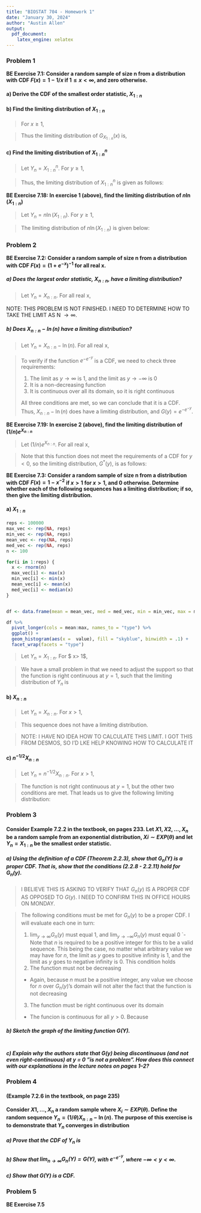 ```yaml
---
title: "BIOSTAT 704 - Homework 1"
date: "January 30, 2024"
author: "Austin Allen"
output:
  pdf_document:
    latex_engine: xelatex
---
```


### Problem 1

**BE Exercise 7.1: Consider a random sample of size n from a distribution with CDF $F(x) = 1 - 1/x$ if $1 \le x < \infty$, and zero otherwise.**

#### a) Derive the CDF of the smallest order statistic, $X_{1:n}$


\begin{align*}
G_n(y) &= P(Y_n \le y)\\
&= 1 - P(Y_n > y)\\
&= 1 - P(X_{1:n} > y)\\
&= 1 - P(X_1 > y, X_2 > y,...,X_n > y)\\
&= 1 - P(X_1 > y)P(X_2 > y)...P(X_n > y)\\
&= 1 - [P(X_i > y)]^n\\
&= 1 - [1 - P(X_i \le y)]^n\\
&= 1 - [1 - F_{X}(x)]^n\\
&= 1 - [1 - (1 - 1/x)]^n\\
&= 1 - (1/x)^n\\
G_{X_{1:n}}(x) &= 
\begin{cases}
  1 - \frac{1}{x^n}, &\text{ for } x \ge 1\\
  0, &\text{ otherwise}
\end{cases}
\end{align*}

#### b) Find the limiting distribution of $X_{1:n}$


> For $x \ge 1$,

\begin{align*}
\lim_{n \to \infty} 1 - 1/x^n &= 1
\end{align*}

> Thus the limiting distribution of $G_{X_{1:n}}(x)$ is, 

\begin{align*}
G(y) &= 
\begin{cases}
  1, &\text{ for } x \ge 1\\
  0, &\text{ otherwise}
\end{cases}
\end{align*}

\newpage

#### c) Find the limiting distribution of $X_{1:n}^n$


> Let $Y_n = X_{1:n}^n$. For $y \ge 1$,

\begin{align*}
G_n(y) &= P(Y_n \le y)\\
&= P(X_{1:n}^n \le y)\\
&= P(X_{1:n} \le y^{1/n})\\
&= 1 - (\frac{1}{y^{1/n}})^n\\
&= 1 - \frac{1}{y}\\
\lim_{n \to \infty} 1 - \frac{1}{y} &= 1 - \frac{1}{y}
\end{align*}

> Thus, the limiting distribution of $X_{1:n}^n$ is given as follows:

\begin{align*}
G(y) &= 
\begin{cases}
1 - \frac{1}{y}, \quad y \ge 1\\
0, \quad \quad \quad \text{otherwise}
\end{cases}
\end{align*}


**BE Exercise 7.18: In exercise 1 (above), find the limiting distribution of $n \ln(X_{1:n})$**

> Let $Y_n = n \ln(X_{1:n})$. For $y \ge 1$, 

\begin{align*}
G_n(y) &= P(Y_n \le y)\\
&= P(n \ln (X_{1:n}) \le y)\\
&= P(\ln(X_{1:n}) \le \frac{y}{n})\\
&= P(X_{1:n} \le e^{y/n})\\
&= 1 - (\frac{1}{e^{\frac{y}{n}}})^n\\
&= 1 - e^{-y}
\end{align*}


> The limiting distribution of $n \ln (X_{1:n})$ is given below: 

\begin{align*}
G(y) &= 
\begin{cases}
1 - e^{-y}, \quad y \ge 1\\
0, \quad \quad \quad  \text{  otherwise}
\end{cases}
\end{align*}


### Problem 2

**BE Exercise 7.2: Consider a random sample of size n from a distribution with CDF $F(x) = (1 + e^{-x})^{-1}$ for all real x.**

##### a) Does the largest order statistic, $X_{n:n}$, have a limiting distribution?

> Let $Y_n = X_{n:n}$. For all real x, 

\begin{align*}
G_n(y) &= P(Y_n \le y)\\
&= P(X_{n:n} \le y)\\
&= P(X_1 \le y, X_2 \le y, ..., X_n \le y)\\
&= P(X_1 \le y)P(X_2 \le y)...P(X_n \le y)\\
&= [P(X_i \le y)]^n\\
&= [(1 - e^{-y})^{-1}]^n\\
&= (1 - e^{-y})^{-n}
\end{align*}

NOTE: THIS PROBLEM IS NOT FINISHED. I NEED TO DETERMINE HOW TO TAKE THE LIMIT AS N $\rightarrow \infty$. 



##### b) Does $X_{n:n} - \ln (n)$ have a limiting distribution? 

> Let $Y_n = X_{n:n} - \ln(n)$. For all real x, 

\begin{align*}
G_n(y) &= P(Y_n \le y)\\
&= P(X_{n:n} - \ln(n) \le y)\\
&= P(X_{n:n} \le y + \ln(n))\\
&= P(X_1 \le y + \ln(n), X_2 \le y + \ln(n), ..., X_n \le y + \ln(n))\\
&= P(X_1 \le y + \ln(n))P(X_2 \le y + \ln(n))...P(X_n \le y + \ln(n))\\
&= [P(X_i \le y + \ln(n))]^n\\
&= [(1 - e^{-y - \ln(n)})^{-1}]^n\\
&= (1 - e^{-y - \ln(n)})^{-n}\\
&= (1 - e^{-y}e^{-\ln(n)})^{-n}\\
&= (1 - \frac{e^{-y}}{n})^{-n}\\
\lim_{n \to \infty} (1 - \frac{e^{-y}}{n})^{-n} &= e^{-e^{-y}}
\end{align*}

> To verify if the function $e^{-e^{-y}}$ is a CDF, we need to check three requirements:
> 
> 1. The limit as $y \rightarrow \infty$ is 1, and the limit as $y \rightarrow - \infty$ is 0
> 2. It is a non-decreasing function
> 3. It is continuous over all its domain, so it is right continuous
> 
> All three conditions are met, so we can conclude that it is a CDF. Thus, $X_{n:n} - \ln (n)$ does have a limiting distribution, and $G(y) = e^{-e^{-y}}$. 

**BE Exercise 7.19: In exercise 2 (above), find the limiting distribution of $(1/n) e^{X_{n:n}}$**

> Let $(1/n) e^{X_{n:n}}$. For all real x, 

\begin{align*}
G_n(y) &= P(Y_n \le y)\\
&= P(1/n e^{X_{n:n}} \le y)\\
&= P(X_{n:n} \le \ln(n y))\\
&= [(1 + e^{- \ln(n y)})^{-1}]^n\\
&= (1 + \frac{1}{n y})^{-n}\\
&= e^{-1/y}
\end{align*}

> Note that this function does not meet the requirements of a CDF for $y < 0$, so the limiting distribution, $G^*(y)$, is as follows:

\begin{align*}
\begin{cases}
  e^{-1/y}, \quad \text{y \ge 0}\\
  0, \quad \quad \quad \text{otherwise}
\end{cases}
\end{align*}

**BE Exercise 7.3: Consider a random sample of size n from a distribution with CDF $F(x) =  1 - x^{-2}$ if $x >1$ for $x>1$, and 0 otherwise. Determine whether each of the following sequences has a limiting distribution; if so, then give the limiting distribution.**

#### a) $X_{1:n}$

```r
reps <- 100000
max_vec <- rep(NA, reps)
min_vec <- rep(NA, reps)
mean_vec <- rep(NA, reps)
med_vec <- rep(NA, reps)
n <- 100

for(i in 1:reps) {
  x <- rnorm(n)
  max_vec[i] <- max(x)
  min_vec[i] <- min(x)
  mean_vec[i] <- mean(x)
  med_vec[i] <- median(x)
}


df <- data.frame(mean = mean_vec, med = med_vec, min = min_vec, max = max_vec) 

df %>% 
  pivot_longer(cols = mean:max, names_to = "type") %>% 
  ggplot() + 
  geom_histogram(aes(x =  value), fill = "skyblue", binwidth = .1) +
  facet_wrap(facets = "type")

```

> Let $Y_n = X_{1:n}$. For $ x> 1$, 

\begin{align*}
G_n(y) &= P(Y_n \le y)\\
&= P(X_{1:n} \le y)\\
&= 1 - P(X_{1:n} > y)\\
&= 1 - P(X_1 > y, X_2 > y, ..., X_n > y)\\
&= 1 - P(X_1 > y)P(X_2>y)...P(X_n>y)\\
&= 1 - [P(X_i > y)]^n\\
&= 1 - [1 - P(X_i \le y)]^n\\
&= 1 - [1 - (1 - x^{-2})]^n\\
&= 1 - [y^{-2}]^n\\
&= 1 - y^{-2n}\\
\lim_{n \to \infty} 1- y^{-2n} &= 1
\end{align*}

> We have a small problem in that we need to adjust the support so that the function is right continuous at $y = 1$, such that the limiting distribution of $Y_n$ is 

\begin{align*}
G^*(y) &= 
\begin{cases}
  1, \quad y \ge 1\\
  0, \quad \text{otherwise}
\end{cases}
\end{align*}

#### b) $X_{n:n}$

> Let $Y_n = X_{n:n}$. For $x> 1$, 

\begin{align*}
G_n(y) &= P(Y_n \le y)\\
&= P(X_{n:n} \le y)\\
&= P(X_1 \le y, X_2 \le y, ..., X_n \le y)\\
&= P(X_1 \le y)P(X_2 \le y)...P(X_n \le y)\\
&= [P(X_i \le y)]^n\\
&= [1 - y^{-2}]^n\\
\lim_{n \to \infty} (1 - x^{-2})^n &= 0
\end{align*}

> This sequence does not have a limiting distribution. 

> NOTE: I HAVE NO IDEA HOW TO CALCULATE THIS LIMIT. I GOT THIS FROM DESMOS, SO I'D LKE HELP KNOWING HOW TO CALCULATE IT



#### c) $n^{-1/2}X_{n:n}$

> Let $Y_n = n^{-1/2}X_{n:n}$. For $x> 1$, 

\begin{align*}
G_n(y) &= P(Y_n \le y)\\
&= P(n^{-1/2}X_{n:n} \le y)\\
&= P(X_{n:n} \le n^{1/2}y)\\
&= P(X_1 \le n^{1/2}y, X_2 \le n^{1/2}y, ..., X_n \le n^{1/2}y)\\
&= P(X_1 \le n^{1/2}y)P(X_2 \le n^{1/2}y)...P(X_n \le n^{1/2}y)\\
&= [P(X_i \le n^{1/2}y)]^n\\
&= [1 - (n^{1/2}y)^{-2}]^n\\
&= [1 - \frac{1}{n y^2}]^n\\
\lim_{n \to \infty} [1 - \frac{1}{n y^2}]^n &= e^{-1/y^2}
\end{align*}

> The function is not right continuous at $y = 1$, but the other two conditions are met. That leads us to give the following limiting distribution:

\begin{align*}
G^*(y) &= 
\begin{cases}
  e^{-1/y^2}, \quad y \ge 1\\
  0, \quad \quad \quad \text{otherwise}
\end{cases}
\end{align*}


### Problem 3

#### Consider Example 7.2.2 in the textbook, on pages 233. Let $X1, X2, . . . , X_n$ be a random sample from an exponential distribution, $Xi \sim EXP(\theta)$ and let $Y_n = X_{1:n}$ be the smallest order statistic.

##### a) Using the definition of a CDF (Theorem 2.2.3), show that $G_n(Y)$ is a proper CDF. That is, show that the conditions (2.2.8 - 2.2.11) hold for $G_n(y)$.

> I BELIEVE THIS IS ASKING TO VERIFY THAT $G_n(y)$ IS A PROPER CDF AS OPPOSED TO $G(y)$. I NEED TO CONFIRM THIS IN OFFICE HOURS ON MONDAY.

\begin{align*}
G_n(y) &= P(Y_n \le y)\\
&= P(X_{1:n}\le y)\\
&= 1 - P(X_{1:n} > y)\\
&= 1 - P(X_1 > y, X_2 > y,...,X_n > y)\\
&= 1 - P(X_1 > y)P(X_2 > y)...P(X_n > y)\\
&= 1 - [P(X_i > y)]^n\\
&= 1 - [1 - P(X_i \le y)]^n\\
&= 1 - [1 - (1 - e^{-y})]^n\\
&= 1 - e^{-ny}
\end{align*}

> The following conditions must be met for $G_n(y)$ to be a proper CDF. I will evaluate each one in turn:
> 
> 1. $\lim_{y \to \infty} G_n(y)$ must equal 1, and $\lim_{y \to - \infty} G_n(y)$ must equal 0
> `- Note that $n$ is required to be a positive integer for this to be a valid sequence. This being the case, no matter what arbitrary value we may have for $n$, the limit as $y$ goes to positive infinity is 1, and the limit as $y$ goes to negative infinity is 0. This condition holds
> 2. The function must not be decreasing
>   - Again, because $n$ must be a positive integer, any value we choose for $n$ over $G_n(y)$'s domain will not alter the fact that the function is not decreasing
> 3. The function must be right continuous over its domain
>   - The funcion is continuous for all $y > 0$. Because 

##### b) Sketch the graph of the limiting function $G(Y)$. 

```r


```


##### c) Explain why the authors state that G(y) being discontinuous (and not even right-continuous) at y = 0 ”is not a problem”. How does this connect with our explanations in the lecture notes on pages 1–2?



### Problem 4


#### (Example 7.2.6 in the textbook, on page 235)


#### Consider $X1, . . . , X_n$ a random sample where $X_i ∼ EXP(θ)$. Define the random sequence $Y_n = (1/θ)X_{n:n} − \ln(n)$. The purpose of this exercise is to demonstrate that $Y_n$ converges in distribution

##### a) Prove that the CDF of $Y_n$ is 

\begin{align*}
G_n(Y) &=
\begin{cases}
  \left[ 1 - \frac{1}{n} e^{-y} \right]^n, & \text{when } y > \ln(n) \\
  0, & \text{otherwise}
\end{cases}
\end{align*}


##### b) Show that $\lim_{n \to \infty} G_n(Y) = G(Y)$, with $e^{-e^{-y}}$, where $- \infty < y < \infty$. 

##### c) Show that $G(Y)$ is a CDF. 



### Problem 5

**BE Exercise 7.5**

